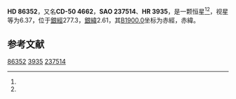 {{Starbox begin
| name = HD 86352
}}
{{Starbox observe
| epoch = [[J2000.0|J2000.0]]
| constell = {{星座名待查}}<ref name=SIMBAD>{{cite web
 | url=http://simbad.u-strasbg.fr/simbad/sim-id?Ident=HR+3935
 | title =Pulsating variable Star
 | publisher=Centre de Données astronomiques de Strasbourg
 | work=SIMBAD
 | accessdate=2012-07-13}}</ref><ref name=DATA>{{cite web
 | url=http://vizier.u-strasbg.fr/viz-bin/VizieR-5?-out.add=.&-source=5050&-corr=PK=HR&-out.max=9999&HR=3935
 | title=VizieR Detailed Page
 | accessdate=2012-07-13
 | archive-date=2016-03-05
 | archive-url=https://web.archive.org/web/20160305215533/http://vizier.u-strasbg.fr/viz-bin/VizieR-5?-out.add=.&-source=5050&-corr=PK=HR&-out.max=9999&HR=3935
 | dead-url=no
 }}</ref>
| 星官 = 
| ra = {{RA|9|56|21.9}}<ref name=SIMBAD /><ref name=DATA />
| dec = {{DEC|-51|20|10}}<ref name=SIMBAD /><ref name=DATA />
| appmag_v = 6.37<ref name=SIMBAD /><ref name=DATA />
}}
{{Starbox character
| class = B2IV-V<ref name=SIMBAD /><ref name=DATA />
| b-v = -0.17<ref name=SIMBAD /><ref name=DATA />
| u-b = -0.75<ref name=SIMBAD /><ref name=DATA />
| r-i = <ref name=SIMBAD /><ref name=DATA />
| variable = 
}}
{{Starbox astrometry
| radial_v = -0.75
| prop_mo_ra = 9
| parallax = 
| p_error = 
}}
{{Starbox catalog
| names =CD-50 4662，[[SAO星表|SAO]] 237514，[[HD星表|HD]] 86352，[[HR星表|HR]] 3935}}
{{Starbox reference |Simbad=HR+3935}}
{{Starbox end}}

'''HD 86352'''，又名'''CD-50 4662'''，'''SAO 237514'''、'''HR 3935'''，是一颗恒星<ref name=SIMBAD /><ref name=DATA />，视星等为6.37，位于[[銀道座標系|銀經]]277.3，[[銀道座標系|銀緯]]2.61，其[[B1900.0|B1900.0]]坐标为赤經{{RA|9|52|40.8}}，赤緯{{DEC|-50|2.61|38}}。

== 参考文献 ==
{{reflist}}

{{star-stub}}

[[Category:HD和HDE天體|86352]]
[[Category:HR天體|3935]]
[[Category:SAO天體|237514]]